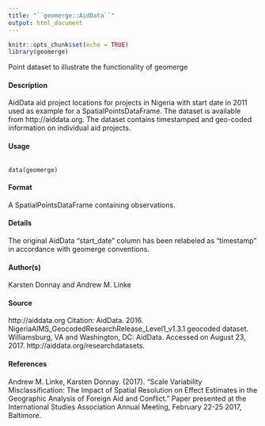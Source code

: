 ```yaml
---
title: "``geomerge::AidData``"
output: html_document
---
```


```r
knitr::opts_chunk$set(echo = TRUE)
library(geomerge)
```

Point dataset to illustrate the functionality of geomerge

#### Description

AidData aid project locations for projects in Nigeria with start date in 2011 used as example for a SpatialPointsDataFrame. The dataset is available from http://aiddata.org. The dataset contains
timestamped and geo-coded information on individual aid projects.

#### Usage
<pre><code>
data(geomerge)
</code></pre>

#### Format
A SpatialPointsDataFrame containing observations.

#### Details
The original AidData "start_date" column has been relabeled as "timestamp" in accordance with geomerge conventions.

#### Author(s)
Karsten Donnay and Andrew M. Linke

#### Source
http://aiddata.org
Citation: AidData. 2016. NigeriaAIMS_GeocodedResearchRelease_Level1_v1.3.1 geocoded dataset.
Williamsburg, VA and Washington, DC: AidData. Accessed on August 23, 2017. http://aiddata.org/researchdatasets.

#### References
Andrew M. Linke, Karsten Donnay. (2017). "Scale Variability Misclassification: The Impact of
Spatial Resolution on Effect Estimates in the Geographic Analysis of Foreign Aid and Conflict."
Paper presented at the International Studies Association Annual Meeting, February 22-25 2017,
Baltimore.